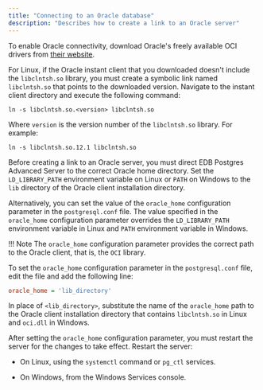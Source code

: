 ```yaml
---
title: "Connecting to an Oracle database"
description: "Describes how to create a link to an Oracle server"
---
```


To enable Oracle connectivity, download Oracle's freely available OCI drivers from [their website](http://www.oracle.com/technetwork/database/database-technologies/instant-client/overview/index.html).

For Linux, if the Oracle instant client that you downloaded doesn't include the `libclntsh.so` library, you must create a symbolic link named `libclntsh.so` that points to the downloaded version. Navigate to the instant client directory and execute the following command:

```shell
ln -s libclntsh.so.<version> libclntsh.so
```

Where `version` is the version number of the `libclntsh.so` library. For example:

```shell
ln -s libclntsh.so.12.1 libclntsh.so
```

Before creating a link to an Oracle server, you must direct EDB Postgres Advanced Server to the correct Oracle home directory. Set the `LD_LIBRARY_PATH` environment variable on Linux or `PATH` on Windows to the `lib` directory of the Oracle client installation directory.

Alternatively, you can set the value of the `oracle_home` configuration parameter in the `postgresql.conf` file. The value specified in the `oracle_home` configuration parameter overrides the `LD_LIBRARY_PATH` environment variable in Linux and `PATH` environment variable in Windows.

!!! Note
    The `oracle_home` configuration parameter provides the correct path to the Oracle client, that is, the `OCI` library.

To set the `oracle_home` configuration parameter in the `postgresql.conf` file, edit the file and add the following line:

```ini
oracle_home = 'lib_directory'
```

In place of `<lib_directory>`, substitute the name of the `oracle_home` path to the Oracle client installation directory that contains `libclntsh.so` in Linux and `oci.dll` in Windows.

After setting the `oracle_home` configuration parameter, you must restart the server for the changes to take effect. Restart the server:

-   On Linux, using the `systemctl` command or `pg_ctl` services.

-   On Windows, from the Windows Services console.